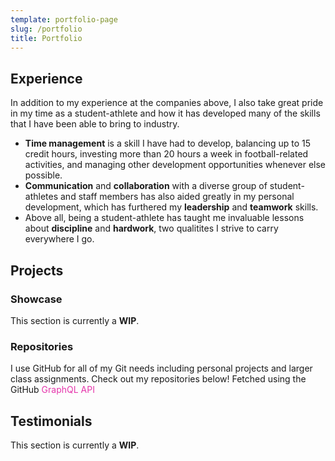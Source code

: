 ```yaml
---
template: portfolio-page
slug: /portfolio
title: Portfolio
---
```



## Experience

<ExperienceList />

In addition to my experience at the companies above, I also take great pride in my
time as a student-athlete and how it has developed many of the skills that I have
been able to bring to industry.

- **Time management** is a skill I have had to develop,
  balancing up to 15 credit hours, investing more than 20 hours a week in football-related
  activities, and managing other development opportunities whenever else possible.
- **Communication** and **collaboration** with a diverse group of student-athletes
  and staff members has also aided greatly in my personal development, which has furthered
  my **leadership** and **teamwork** skills.
- Above all, being a student-athlete has taught me invaluable lessons about **discipline** and **hardwork**, two qualitites I strive to carry everywhere I go.

## Projects

### Showcase

This section is currently a **WIP**.

### Repositories

I use GitHub for all of my Git needs including personal projects and larger class assignments. Check out my repositories below! Fetched using the GitHub <span style="color:#e535ab">GraphQL API <GrGraphQl/></span>

<RepositoryList />

## Testimonials

This section is currently a **WIP**.
